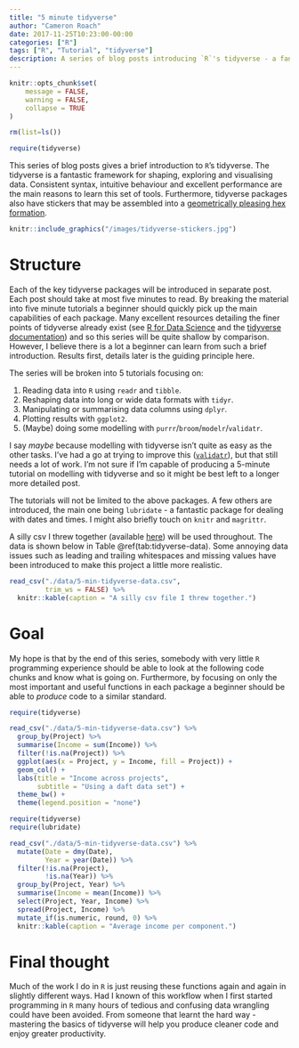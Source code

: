 ```yaml
---
title: "5 minute tidyverse"
author: "Cameron Roach"
date: 2017-11-25T10:23:00-00:00
categories: ["R"]
tags: ["R", "Tutorial", "tidyverse"]
description: A series of blog posts introducing `R`'s tidyverse - a fantastic framework for shaping, exploring and visualising data.
---
```


```r
knitr::opts_chunk$set(
	message = FALSE,
	warning = FALSE,
	collapse = TRUE
)

rm(list=ls())

require(tidyverse)
```

This series of blog posts gives a brief introduction to `R`'s tidyverse. The tidyverse is a fantastic framework for shaping, exploring and visualising data. Consistent syntax, intuitive behaviour and excellent performance are the main reasons to learn this set of tools. Furthermore, tidyverse packages also have stickers that may be assembled into a [geometrically pleasing hex formation](https://twitter.com/nj_tierney/status/918377044634886144).

```r
knitr::include_graphics("/images/tidyverse-stickers.jpg")
```

# Structure

Each of the key tidyverse packages will be introduced in separate post. Each post should take at most five minutes to read. By breaking the material into five minute tutorials a beginner should quickly pick up the main capabilities of each package. Many excellent resources detailing the finer points of tidyverse already exist (see [R for Data Science](http://r4ds.had.co.nz/) and the [tidyverse documentation](https://www.tidyverse.org/packages/)) and so this series will be quite shallow by comparison. However, I believe there is a lot a beginner can learn from such a brief introduction. Results first, details later is the guiding principle here.

The series will be broken into 5 tutorials focusing on:

1. Reading data into `R` using `readr` and `tibble`.
2. Reshaping data into long or wide data formats with `tidyr`.
3. Manipulating or summarising data columns using `dplyr`.
4. Plotting results with `ggplot2`.
5. (Maybe) doing some modelling with `purrr`/`broom`/`modelr`/`validatr`.

I say _maybe_ because modelling with tidyverse isn't quite as easy as the other tasks. I've had a go at trying to improve this ([`validatr`](https://github.com/camroach87/validatr)), but that still needs a lot of work. I'm not sure if I'm capable of producing a 5-minute tutorial on modelling with tidyverse and so it might be best left to a longer more detailed post.

The tutorials will not be limited to the above packages. A few others are
introduced, the main one being `lubridate` - a fantastic package for dealing
with dates and times. I might also briefly touch on `knitr` and `magrittr`.

A silly csv I threw together (available [here](https://raw.githubusercontent.com/camroach87/blog-build/master/content/post/data/5-min-tidyverse-data.csv)) will be used throughout. The data is shown below in Table \@ref(tab:tidyverse-data). Some annoying data issues such as leading and trailing whitespaces and missing values have been introduced to make this project a little more realistic.

```r
read_csv("./data/5-min-tidyverse-data.csv",
         trim_ws = FALSE) %>% 
  knitr::kable(caption = "A silly csv file I threw together.")
```

# Goal

My hope is that by the end of this series, somebody with very little `R` programming experience should be able to look at the following code chunks and know what is going on. Furthermore, by focusing on only the most important and useful functions in each package a beginner should be able to _produce_ code to a similar standard.

```r
require(tidyverse)

read_csv("./data/5-min-tidyverse-data.csv") %>% 
  group_by(Project) %>% 
  summarise(Income = sum(Income)) %>% 
  filter(!is.na(Project)) %>% 
  ggplot(aes(x = Project, y = Income, fill = Project)) +
  geom_col() + 
  labs(title = "Income across projects",
       subtitle = "Using a daft data set") +
  theme_bw() +
  theme(legend.position = "none")
```

```r
require(tidyverse)
require(lubridate)

read_csv("./data/5-min-tidyverse-data.csv") %>% 
  mutate(Date = dmy(Date),
         Year = year(Date)) %>% 
  filter(!is.na(Project),
         !is.na(Year)) %>% 
  group_by(Project, Year) %>% 
  summarise(Income = mean(Income)) %>% 
  select(Project, Year, Income) %>% 
  spread(Project, Income) %>% 
  mutate_if(is.numeric, round, 0) %>% 
  knitr::kable(caption = "Average income per component.")
```

# Final thought

Much of the work I do in `R` is just reusing these functions again and again in slightly different ways. Had I known of this workflow when I first started programming in `R` many hours of tedious and confusing data wrangling could have been avoided. From someone that learnt the hard way - mastering the basics of tidyverse will help you produce cleaner code and enjoy greater productivity.
